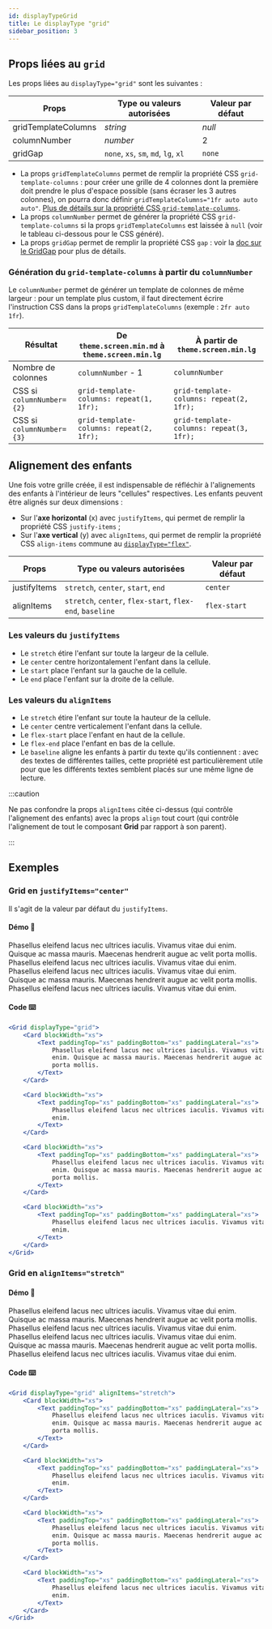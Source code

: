```yaml
---
id: displayTypeGrid
title: Le displayType "grid"
sidebar_position: 3
---
```



## Props liées au `grid`

Les props liées au `displayType="grid"` sont les suivantes&nbsp;:

| Props               | Type ou valeurs autorisées           | Valeur par défaut |
| ------------------- | ------------------------------------ | ----------------- |
| gridTemplateColumns | _string_                             | _null_            |
| columnNumber        | _number_                             | 2                 |
| gridGap             | `none`, `xs`, `sm`, `md`, `lg`, `xl` | `none`            |

-   La props `gridTemplateColumns` permet de remplir la propriété CSS `grid-template-columns`&nbsp;: pour créer une grille de 4 colonnes dont la première doit prendre le plus d'espace possible (sans écraser les 3 autres colonnes), on pourra donc définir `gridTemplateColumns="1fr auto auto auto"`. [Plus de détails sur la propriété CSS `grid-template-columns`](https://developer.mozilla.org/fr/docs/Web/CSS/grid-template-columns).
-   La props `columnNumber` permet de générer la propriété CSS `grid-template-columns` si la props `gridTemplateColumns` est laissée à `null` (voir le tableau ci-dessous pour le CSS généré).
-   La props `gridGap` permet de remplir la propriété CSS `gap`&nbsp;: voir la [doc sur le GridGap](/docs/Grids/GridGap) pour plus de détails.

### Génération du `grid-template-columns` à partir du `columnNumber`

Le `columnNumber` permet de générer un template de colonnes de même largeur&nbsp;: pour un template plus custom, il faut directement écrire l'instruction CSS dans la props `gridTemplateColumns` (exemple&nbsp;: `2fr auto 1fr`).

| Résultat                  | De `theme.screen.min.md` à `theme.screen.min.lg` | À partir de `theme.screen.min.lg`        |
| ------------------------- | ------------------------------------------------ | ---------------------------------------- |
| Nombre de colonnes        | `columnNumber` - 1                               | `columnNumber`                           |
| CSS si `columnNumber={2}` | `grid-template-columns: repeat(1, 1fr);`         | `grid-template-columns: repeat(2, 1fr);` |
| CSS si `columnNumber={3}` | `grid-template-columns: repeat(2, 1fr);`         | `grid-template-columns: repeat(3, 1fr);` |

## Alignement des enfants

Une fois votre grille créée, il est indispensable de réfléchir à l'alignements des enfants à l'intérieur de leurs "cellules" respectives.
Les enfants peuvent être alignés sur deux dimensions&nbsp;:

-   Sur l'**axe horizontal** (x) avec `justifyItems`, qui permet de remplir la propriété CSS `justify-items`&nbsp;;
-   Sur l'**axe vertical** (y) avec `alignItems`, qui permet de remplir la propriété CSS `align-items` commune au [`displayType="flex"`](/docs/Grids/Grid/displayTypeFlex).

| Props        | Type ou valeurs autorisées                                | Valeur par défaut |
| ------------ | --------------------------------------------------------- | ----------------- |
| justifyItems | `stretch`, `center`, `start`, `end`                       | `center`          |
| alignItems   | `stretch`, `center`, `flex-start`, `flex-end`, `baseline` | `flex-start`      |

### Les valeurs du `justifyItems`

-   Le `stretch` étire l'enfant sur toute la largeur de la cellule.
-   Le `center` centre horizontalement l'enfant dans la cellule.
-   Le `start` place l'enfant sur la gauche de la cellule.
-   Le `end` place l'enfant sur la droite de la cellule.

### Les valeurs du `alignItems`

-   Le `stretch` étire l'enfant sur toute la hauteur de la cellule.
-   Le `center` centre verticalement l'enfant dans la cellule.
-   Le `flex-start` place l'enfant en haut de la cellule.
-   Le `flex-end` place l'enfant en bas de la cellule.
-   Le `baseline` aligne les enfants à partir du texte qu'ils contiennent&nbsp;: avec des textes de différentes tailles, cette propriété est particulièrement utile pour que les différents textes semblent placés sur une même ligne de lecture.

:::caution

Ne pas confondre la props `alignItems` citée ci-dessus (qui contrôle l'alignement des enfants) avec la props `align` tout court (qui contrôle l'alignement de tout le composant **Grid** par rapport à son parent).

:::

## Exemples

### Grid en `justifyItems="center"`

Il s'agit de la valeur par défaut du `justifyItems`.

#### Démo 🎉

<WrapperComponent>
    <Grid displayType="grid">
        <Card blockWidth="xs">
            <Text paddingTop="xs" paddingBottom="xs" paddingLateral="xs">
                Phasellus eleifend lacus nec ultrices iaculis. Vivamus vitae dui
                enim. Quisque ac massa mauris. Maecenas hendrerit augue ac velit
                porta mollis.
            </Text>
        </Card>
        <Card blockWidth="xs">
            <Text paddingTop="xs" paddingBottom="xs" paddingLateral="xs">
                Phasellus eleifend lacus nec ultrices iaculis. Vivamus vitae dui
                enim.
            </Text>
        </Card>
        <Card blockWidth="xs">
            <Text paddingTop="xs" paddingBottom="xs" paddingLateral="xs">
                Phasellus eleifend lacus nec ultrices iaculis. Vivamus vitae dui
                enim. Quisque ac massa mauris. Maecenas hendrerit augue ac velit
                porta mollis.
            </Text>
        </Card>
        <Card blockWidth="xs">
            <Text paddingTop="xs" paddingBottom="xs" paddingLateral="xs">
                Phasellus eleifend lacus nec ultrices iaculis. Vivamus vitae dui
                enim.
            </Text>
        </Card>
    </Grid>
</WrapperComponent>

#### Code ⌨️

```jsx
<Grid displayType="grid">
    <Card blockWidth="xs">
        <Text paddingTop="xs" paddingBottom="xs" paddingLateral="xs">
            Phasellus eleifend lacus nec ultrices iaculis. Vivamus vitae dui
            enim. Quisque ac massa mauris. Maecenas hendrerit augue ac velit
            porta mollis.
        </Text>
    </Card>

    <Card blockWidth="xs">
        <Text paddingTop="xs" paddingBottom="xs" paddingLateral="xs">
            Phasellus eleifend lacus nec ultrices iaculis. Vivamus vitae dui
            enim.
        </Text>
    </Card>

    <Card blockWidth="xs">
        <Text paddingTop="xs" paddingBottom="xs" paddingLateral="xs">
            Phasellus eleifend lacus nec ultrices iaculis. Vivamus vitae dui
            enim. Quisque ac massa mauris. Maecenas hendrerit augue ac velit
            porta mollis.
        </Text>
    </Card>

    <Card blockWidth="xs">
        <Text paddingTop="xs" paddingBottom="xs" paddingLateral="xs">
            Phasellus eleifend lacus nec ultrices iaculis. Vivamus vitae dui
            enim.
        </Text>
    </Card>
</Grid>
```

### Grid en `alignItems="stretch"`

#### Démo 🎉

<WrapperComponent>
    <Grid displayType="grid" alignItems="stretch">
        <Card blockWidth="xs">
            <Text paddingTop="xs" paddingBottom="xs" paddingLateral="xs">
                Phasellus eleifend lacus nec ultrices iaculis. Vivamus vitae dui
                enim. Quisque ac massa mauris. Maecenas hendrerit augue ac velit
                porta mollis.
            </Text>
        </Card>
        <Card blockWidth="xs">
            <Text paddingTop="xs" paddingBottom="xs" paddingLateral="xs">
                Phasellus eleifend lacus nec ultrices iaculis. Vivamus vitae dui
                enim.
            </Text>
        </Card>
        <Card blockWidth="xs">
            <Text paddingTop="xs" paddingBottom="xs" paddingLateral="xs">
                Phasellus eleifend lacus nec ultrices iaculis. Vivamus vitae dui
                enim. Quisque ac massa mauris. Maecenas hendrerit augue ac velit
                porta mollis.
            </Text>
        </Card>
        <Card blockWidth="xs">
            <Text paddingTop="xs" paddingBottom="xs" paddingLateral="xs">
                Phasellus eleifend lacus nec ultrices iaculis. Vivamus vitae dui
                enim.
            </Text>
        </Card>
    </Grid>
</WrapperComponent>

#### Code ⌨️

```jsx
<Grid displayType="grid" alignItems="stretch">
    <Card blockWidth="xs">
        <Text paddingTop="xs" paddingBottom="xs" paddingLateral="xs">
            Phasellus eleifend lacus nec ultrices iaculis. Vivamus vitae dui
            enim. Quisque ac massa mauris. Maecenas hendrerit augue ac velit
            porta mollis.
        </Text>
    </Card>

    <Card blockWidth="xs">
        <Text paddingTop="xs" paddingBottom="xs" paddingLateral="xs">
            Phasellus eleifend lacus nec ultrices iaculis. Vivamus vitae dui
            enim.
        </Text>
    </Card>

    <Card blockWidth="xs">
        <Text paddingTop="xs" paddingBottom="xs" paddingLateral="xs">
            Phasellus eleifend lacus nec ultrices iaculis. Vivamus vitae dui
            enim. Quisque ac massa mauris. Maecenas hendrerit augue ac velit
            porta mollis.
        </Text>
    </Card>

    <Card blockWidth="xs">
        <Text paddingTop="xs" paddingBottom="xs" paddingLateral="xs">
            Phasellus eleifend lacus nec ultrices iaculis. Vivamus vitae dui
            enim.
        </Text>
    </Card>
</Grid>
```
